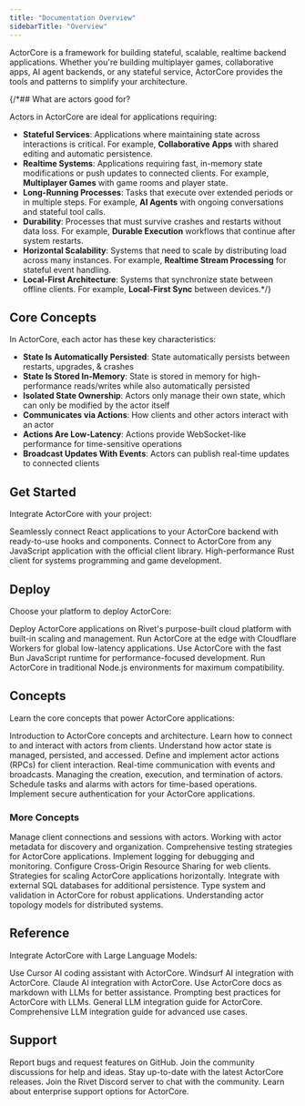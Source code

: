 ```yaml
---
title: "Documentation Overview"
sidebarTitle: "Overview"
---
```


ActorCore is a framework for building stateful, scalable, realtime backend applications. Whether you're building multiplayer games, collaborative apps, AI agent backends, or any stateful service, ActorCore provides the tools and patterns to simplify your architecture.

{/*## What are actors good for?

Actors in ActorCore are ideal for applications requiring:

- **Stateful Services**: Applications where maintaining state across interactions is critical. For example, **Collaborative Apps** with shared editing and automatic persistence.
- **Realtime Systems**: Applications requiring fast, in-memory state modifications or push updates to connected clients. For example, **Multiplayer Games** with game rooms and player state.
- **Long-Running Processes**: Tasks that execute over extended periods or in multiple steps. For example, **AI Agents** with ongoing conversations and stateful tool calls.
- **Durability**: Processes that must survive crashes and restarts without data loss. For example, **Durable Execution** workflows that continue after system restarts.
- **Horizontal Scalability**: Systems that need to scale by distributing load across many instances. For example, **Realtime Stream Processing** for stateful event handling.
- **Local-First Architecture**: Systems that synchronize state between offline clients. For example, **Local-First Sync** between devices.*/}

## Core Concepts

In ActorCore, each actor has these key characteristics:

- **State Is Automatically Persisted**: State automatically persists between restarts, upgrades, & crashes
- **State Is Stored In-Memory**: State is stored in memory for high-performance reads/writes while also automatically persisted
- **Isolated State Ownership**: Actors only manage their own state, which can only be modified by the actor itself
- **Communicates via Actions**: How clients and other actors interact with an actor
- **Actions Are Low-Latency**: Actions provide WebSocket-like performance for time-sensitive operations
- **Broadcast Updates With Events**: Actors can publish real-time updates to connected clients


## Get Started

Integrate ActorCore with your project:

<CardGroup cols={2}>
  <Card title="React" icon="react" href="/frameworks/react">
    Seamlessly connect React applications to your ActorCore backend with ready-to-use hooks and components.
  </Card>
  <Card title="Node.js & Bun" icon="node-js" href="/clients/javascript">
    Connect to ActorCore from any JavaScript application with the official client library.
  </Card>
  <Card title="Rust" icon="rust" href="/clients/rust">
    High-performance Rust client for systems programming and game development.
  </Card>
</CardGroup>

## Deploy

Choose your platform to deploy ActorCore:

<CardGroup cols={2}>
  <Card title="Rivet" href="/platforms/rivet">
    Deploy ActorCore applications on Rivet's purpose-built cloud platform with built-in scaling and management.
  </Card>
  <Card title="Cloudflare Workers" href="/platforms/cloudflare-workers">
    Run ActorCore at the edge with Cloudflare Workers for global low-latency applications.
  </Card>
  <Card title="Bun" href="/platforms/bun">
    Use ActorCore with the fast Bun JavaScript runtime for performance-focused development.
  </Card>
  <Card title="Node.js" href="/platforms/nodejs">
    Run ActorCore in traditional Node.js environments for maximum compatibility.
  </Card>
</CardGroup>

## Concepts

Learn the core concepts that power ActorCore applications:

<CardGroup cols={2}>
  <Card title="Overview" icon="square-info" href="/concepts/overview">
    Introduction to ActorCore concepts and architecture.
  </Card>
  <Card title="Interacting with Actors" icon="square-code" href="/concepts/interacting-with-actors">
    Learn how to connect to and interact with actors from clients.
  </Card>
  <Card title="State" icon="floppy-disk" href="/concepts/state">
    Understand how actor state is managed, persisted, and accessed.
  </Card>
  <Card title="Actions" icon="bolt" href="/concepts/actions">
    Define and implement actor actions (RPCs) for client interaction.
  </Card>
  <Card title="Events" icon="tower-broadcast" href="/concepts/events">
    Real-time communication with events and broadcasts.
  </Card>
  <Card title="Lifecycle" icon="rotate" href="/concepts/lifecycle">
    Managing the creation, execution, and termination of actors.
  </Card>
  <Card title="Schedule" icon="clock" href="/concepts/schedule">
    Schedule tasks and alarms with actors for time-based operations.
  </Card>
  <Card title="Authentication" icon="fingerprint" href="/concepts/authentication">
    Implement secure authentication for your ActorCore applications.
  </Card>
</CardGroup>

### More Concepts

<CardGroup cols={2}>
  <Card title="Connections" icon="network-wired" href="/concepts/connections">
    Manage client connections and sessions with actors.
  </Card>
  <Card title="Metadata" icon="tag" href="/concepts/metadata">
    Working with actor metadata for discovery and organization.
  </Card>
  <Card title="Testing" icon="vial" href="/concepts/testing">
    Comprehensive testing strategies for ActorCore applications.
  </Card>
  <Card title="Logging" icon="file-lines" href="/concepts/logging">
    Implement logging for debugging and monitoring.
  </Card>
  <Card title="CORS" icon="globe" href="/concepts/cors">
    Configure Cross-Origin Resource Sharing for web clients.
  </Card>
  <Card title="Scaling" icon="arrow-up-right-dots" href="/concepts/scaling">
    Strategies for scaling ActorCore applications horizontally.
  </Card>
  <Card title="External SQL" icon="table" href="/concepts/external-sql">
    Integrate with external SQL databases for additional persistence.
  </Card>
  <Card title="Types" icon="code" href="/concepts/types">
    Type system and validation in ActorCore for robust applications.
  </Card>
  <Card title="Topology" icon="diagram-project" href="/concepts/topology">
    Understanding actor topology models for distributed systems.
  </Card>
</CardGroup>

## Reference

Integrate ActorCore with Large Language Models:

<CardGroup cols={2}>
  <Card title="Cursor" href="/llm/cursor">
    Use Cursor AI coding assistant with ActorCore.
  </Card>
  <Card title="Windsurf" href="/llm/windsurf">
    Windsurf AI integration with ActorCore.
  </Card>
  <Card title="Claude Code" href="/llm/claude">
    Claude AI integration with ActorCore.
  </Card>
  <Card title="Docs as Markdown" href="/llm/docs-as-markdown">
    Use ActorCore docs as markdown with LLMs for better assistance.
  </Card>
  <Card title="prompts.txt" href="/llm/prompt">
    Prompting best practices for ActorCore with LLMs.
  </Card>
  <Card title="llms.txt" href="/llms.txt">
    General LLM integration guide for ActorCore.
  </Card>
  <Card title="llms-full.txt Full" href="/llms-full.txt">
    Comprehensive LLM integration guide for advanced use cases.
  </Card>
</CardGroup>

## Support

<CardGroup cols={2}>
  <Card title="GitHub Issues" icon="bug" href="https://github.com/rivet-gg/actor-core/issues">
    Report bugs and request features on GitHub.
  </Card>
  <Card title="GitHub Discussions" icon="comments" href="https://github.com/rivet-gg/actor-core/discussions">
    Join the community discussions for help and ideas.
  </Card>
  <Card title="Changelog" icon="list-check" href="https://github.com/rivet-gg/actor-core/releases">
    Stay up-to-date with the latest ActorCore releases.
  </Card>
  <Card title="Discord" icon="discord" href="https://rivet.gg/discord">
    Join the Rivet Discord server to chat with the community.
  </Card>
  <Card title="Enterprise" icon="building" href="/support/enterprise">
    Learn about enterprise support options for ActorCore.
  </Card>
</CardGroup>

